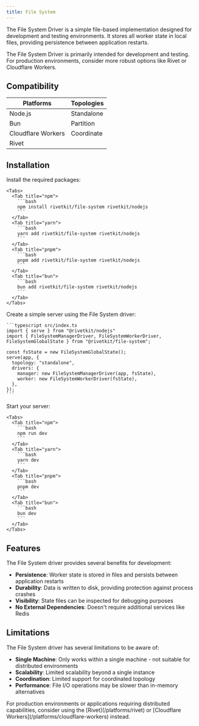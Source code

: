 ```yaml
---
title: File System
---
```



The File System Driver is a simple file-based implementation designed for development and testing environments. It stores all worker state in local files, providing persistence between application restarts.

<DriverNote />

<Warning>
  The File System Driver is primarily intended for development and testing. For production environments, consider more robust options like Rivet or Cloudflare Workers.
</Warning>

## Compatibility

| Platforms | Topologies |
| --------- | ---------- |
| <Icon icon="check" iconType="solid" /> Node.js | <Icon icon="check" iconType="solid" /> Standalone |
| <Icon icon="check" iconType="solid" /> Bun     | <Icon icon="xmark" iconType="solid" color="gray" /> Partition  |
| <Icon icon="xmark" iconType="solid" color="gray" /> Cloudflare Workers | <Icon icon="xmark" iconType="solid" color="gray" /> Coordinate |
| <Icon icon="xmark" iconType="solid" color="gray" /> Rivet   |            |

## Installation

<Steps>
  <Step>
    Install the required packages:

    <Tabs>
      <Tab title="npm">
        ```bash
        npm install rivetkit/file-system rivetkit/nodejs
        ```
      </Tab>
      <Tab title="yarn">
        ```bash
        yarn add rivetkit/file-system rivetkit/nodejs
        ```
      </Tab>
      <Tab title="pnpm">
        ```bash
        pnpm add rivetkit/file-system rivetkit/nodejs
        ```
      </Tab>
      <Tab title="bun">
        ```bash
        bun add rivetkit/file-system rivetkit/nodejs
        ```
      </Tab>
    </Tabs>
  </Step>

  <Step>
    Create a simple server using the File System driver:

    ```typescript src/index.ts
    import { serve } from "@rivetkit/nodejs"
    import { FileSystemManagerDriver, FileSystemWorkerDriver, FileSystemGlobalState } from "@rivetkit/file-system";

    const fsState = new FileSystemGlobalState();
    serve(app, {
      topology: "standalone",
      drivers: {
        manager: new FileSystemManagerDriver(app, fsState),
        worker: new FileSystemWorkerDriver(fsState),
      },
    });
    ```
  </Step>

  <Step>
    Start your server:

    <Tabs>
      <Tab title="npm">
        ```bash
        npm run dev
        ```
      </Tab>
      <Tab title="yarn">
        ```bash
        yarn dev
        ```
      </Tab>
      <Tab title="pnpm">
        ```bash
        pnpm dev
        ```
      </Tab>
      <Tab title="bun">
        ```bash
        bun dev
        ```
      </Tab>
    </Tabs>
  </Step>
</Steps>

## Features

The File System driver provides several benefits for development:

- **Persistence**: Worker state is stored in files and persists between application restarts
- **Durability**: Data is written to disk, providing protection against process crashes
- **Visibility**: State files can be inspected for debugging purposes
- **No External Dependencies**: Doesn't require additional services like Redis

## Limitations

The File System driver has several limitations to be aware of:

- **Single Machine**: Only works within a single machine - not suitable for distributed environments 
- **Scalability**: Limited scalability beyond a single instance
- **Coordination**: Limited support for coordinated topology
- **Performance**: File I/O operations may be slower than in-memory alternatives

<Tip>
  For production environments or applications requiring distributed capabilities, consider using the [Rivet](/platforms/rivet) or [Cloudflare Workers](/platforms/cloudflare-workers) instead.
</Tip>

